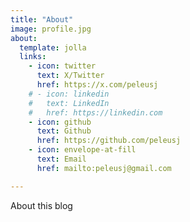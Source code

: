 ```yaml
---
title: "About"
image: profile.jpg
about:
  template: jolla
  links:
    - icon: twitter
      text: X/Twitter
      href: https://x.com/peleusj
    # - icon: linkedin
    #   text: LinkedIn
    #   href: https://linkedin.com
    - icon: github
      text: Github
      href: https://github.com/peleusj
    - icon: envelope-at-fill
      text: Email
      href: mailto:peleusj@gmail.com

---
```


About this blog

